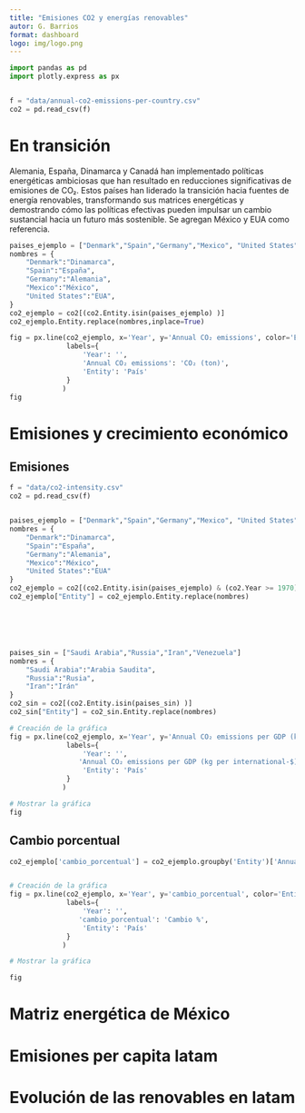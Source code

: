 ```yaml
---
title: "Emisiones CO2 y energías renovables"
autor: G. Barrios
format: dashboard
logo: img/logo.png
---
```


```python
import pandas as pd
import plotly.express as px


f = "data/annual-co2-emissions-per-country.csv"
co2 = pd.read_csv(f)
```

# En transición

Alemania, España, Dinamarca y Canadá han implementado políticas energéticas ambiciosas que han resultado en reducciones significativas de emisiones de CO₂. Estos países han liderado la transición hacia fuentes de energía renovables, transformando sus matrices energéticas y demostrando cómo las políticas efectivas pueden impulsar un cambio sustancial hacia un futuro más sostenible. Se agregan México y EUA como referencia.


```python
paises_ejemplo = ["Denmark","Spain","Germany","Mexico", "United States"]
nombres = {
    "Denmark":"Dinamarca",
    "Spain":"España",
    "Germany":"Alemania",
    "Mexico":"México",
    "United States":"EUA",
}
co2_ejemplo = co2[(co2.Entity.isin(paises_ejemplo) )]
co2_ejemplo.Entity.replace(nombres,inplace=True)

fig = px.line(co2_ejemplo, x='Year', y='Annual CO₂ emissions', color='Entity',
              labels={
                  'Year': '',
                  'Annual CO₂ emissions': 'CO₂ (ton)',
                  'Entity': 'País'
              }
             ) 
fig
```



# Emisiones y crecimiento económico


## Emisiones {height=60%}


```python
f = "data/co2-intensity.csv"
co2 = pd.read_csv(f)


paises_ejemplo = ["Denmark","Spain","Germany","Mexico", "United States"]
nombres = {
    "Denmark":"Dinamarca",
    "Spain":"España",
    "Germany":"Alemania",
    "Mexico":"México",
    "United States":"EUA"
}
co2_ejemplo = co2[(co2.Entity.isin(paises_ejemplo) & (co2.Year >= 1970))]
co2_ejemplo["Entity"] = co2_ejemplo.Entity.replace(nombres)






paises_sin = ["Saudi Arabia","Russia","Iran","Venezuela"]
nombres = {
    "Saudi Arabia":"Arabia Saudita",
    "Russia":"Rusia",
    "Iran":"Irán"
}
co2_sin = co2[(co2.Entity.isin(paises_sin) )]
co2_sin["Entity"] = co2_sin.Entity.replace(nombres)

# Creación de la gráfica
fig = px.line(co2_ejemplo, x='Year', y='Annual CO₂ emissions per GDP (kg per international-$)', color='Entity',
              labels={
                  'Year': '',
                 'Annual CO₂ emissions per GDP (kg per international-$)': 'CO₂/$',
                  'Entity': 'País'
              }
             )

# Mostrar la gráfica
fig
```


## Cambio porcentual {height=40%}



```python
co2_ejemplo['cambio_porcentual'] = co2_ejemplo.groupby('Entity')['Annual CO₂ emissions per GDP (kg per international-$)'].pct_change() * 100


# Creación de la gráfica
fig = px.line(co2_ejemplo, x='Year', y='cambio_porcentual', color='Entity',
              labels={
                  'Year': '',
                 'cambio_porcentual': 'Cambio %',
                  'Entity': 'País'
              }
             )

# Mostrar la gráfica

fig
```





# Matriz energética de México

# Emisiones per capita latam

# Evolución de las renovables en latam
